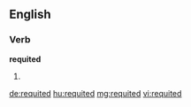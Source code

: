==English==

===Verb===
'''requited'''

# {{past of|[[requite]]}}

[[de:requited]]
[[hu:requited]]
[[mg:requited]]
[[vi:requited]]